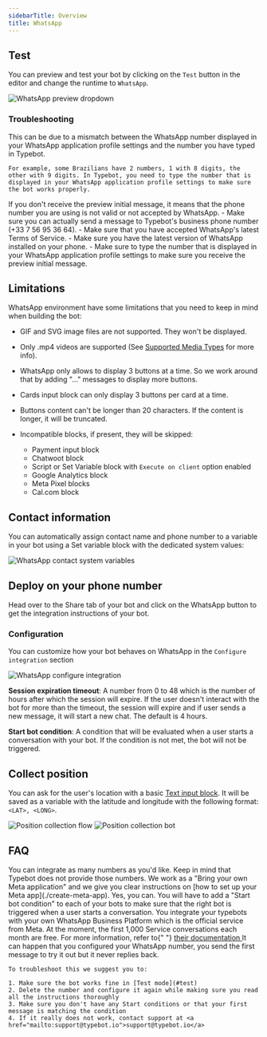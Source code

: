 ```yaml
---
sidebarTitle: Overview
title: WhatsApp
---
```


## Test

You can preview and test your bot by clicking on the `Test` button in the editor and change the runtime to `WhatsApp`.

<Frame>
  <img
    src="/images/whatsapp/preview-dropdown.png"
    alt="WhatsApp preview dropdown"
  />
</Frame>

### Troubleshooting

<AccordionGroup>
  <Accordion title="I receive the preview initial message but then the bot doesn't respond">
    This can be due to a mismatch between the WhatsApp number displayed in your WhatsApp application profile settings and the number you have typed in Typebot.

    For example, some Brazilians have 2 numbers, 1 with 8 digits, the other with 9 digits. In Typebot, you need to type the number that is displayed in your WhatsApp application profile settings to make sure the bot works properly.

  </Accordion>
  <Accordion title="I don't receive the preview initial message">
    If you don't receive the preview initial message, it means that the phone number you are using is not valid or not accepted by WhatsApp.
    - Make sure you can actually send a message to Typebot's business phone number (+33 7 56 95 36 64).
    - Make sure that you have accepted WhatsApp's latest Terms of Service.
    - Make sure you have the latest version of WhatsApp installed on your phone.
    - Make sure to type the number that is displayed in your WhatsApp application profile settings to make sure you receive the preview initial message.
  </Accordion>
</AccordionGroup>

## Limitations

WhatsApp environment have some limitations that you need to keep in mind when building the bot:

- GIF and SVG image files are not supported. They won't be displayed.
- Only .mp4 videos are supported (See [Supported Media Types](https://developers.facebook.com/docs/whatsapp/cloud-api/reference/media#supported-media-types) for more info).
- WhatsApp only allows to display 3 buttons at a time. So we work around that by adding "..." messages to display more buttons.
- Cards input block can only display 3 buttons per card at a time.
- Buttons content can't be longer than 20 characters. If the content is longer, it will be truncated.
- Incompatible blocks, if present, they will be skipped:

  - Payment input block
  - Chatwoot block
  - Script or Set Variable block with `Execute on client` option enabled
  - Google Analytics block
  - Meta Pixel blocks
  - Cal.com block

## Contact information

You can automatically assign contact name and phone number to a variable in your bot using a Set variable block with the dedicated system values:

<Frame>
  <img
    src="/images/whatsapp/contact-var.png"
    alt="WhatsApp contact system variables"
  />
</Frame>

## Deploy on your phone number

Head over to the Share tab of your bot and click on the WhatsApp button to get the integration instructions of your bot.

### Configuration

You can customize how your bot behaves on WhatsApp in the `Configure integration` section

<Frame>
  <img
    src="/images/whatsapp/configure-integration.png"
    alt="WhatsApp configure integration"
  />
</Frame>

**Session expiration timeout**: A number from 0 to 48 which is the number of hours after which the session will expire. If the user doesn't interact with the bot for more than the timeout, the session will expire and if user sends a new message, it will start a new chat. The default is 4 hours.

**Start bot condition**: A condition that will be evaluated when a user starts a conversation with your bot. If the condition is not met, the bot will not be triggered.

## Collect position

You can ask for the user's location with a basic [Text input block](../../editor/blocks/inputs/text). It will be saved as a variable with the latitude and longitude with the following format: `<LAT>, <LONG>`.

<Tabs>
  <Tab title="Flow">
    <Frame style={{ maxWidth: "400px" }}>
      <img
        src="/images/whatsapp/position-flow.jpg"
        alt="Position collection flow"
        className="rounded-lg"
      />
    </Frame>
  </Tab>
  <Tab title="Bot">
    <Frame style={{ maxWidth: "400px" }}>
      <img
        src="/images/whatsapp/position-bot.png"
        alt="Position collection bot"
        className="rounded-lg"
      />
    </Frame>
  </Tab>
</Tabs>

## FAQ

<AccordionGroup>
  <Accordion title="How many WhatsApp numbers can I use?">
    You can integrate as many numbers as you'd like. Keep in mind that Typebot
    does not provide those numbers. We work as a "Bring your own Meta
    application" and we give you clear instructions on [how to set up your Meta
    app](./create-meta-app).
  </Accordion>
  <Accordion title="Can I link multiple bots to the same WhatsApp number?">
    Yes, you can. You will have to add a "Start bot condition" to each of your
    bots to make sure that the right bot is triggered when a user starts a
    conversation.
  </Accordion>
  <Accordion title="Does the integration with WhatsApp requires any paid API?">
    You integrate your typebots with your own WhatsApp Business Platform which
    is the official service from Meta. At the moment, the first 1,000 Service
    conversations each month are free. For more information, refer to{" "}
    <a
      href="https://developers.facebook.com/docs/whatsapp/cloud-api/get-started#pricing---payment-methods"
      target="_blank"
    >
      their documentation
    </a>
  </Accordion>
  <Accordion title="My WhatsApp integration is not working">
    It can happen that you configured your WhatsApp number, you send the first
    message to try it out but it never replies back.

    To troubleshoot this we suggest you to:

    1. Make sure the bot works fine in [Test mode](#test)
    2. Delete the number and configure it again while making sure you read all the instructions thoroughly
    3. Make sure you don't have any Start conditions or that your first message is matching the condition
    4. If it really does not work, contact support at <a href="mailto:support@typebot.io">support@typebot.io</a>

  </Accordion>
</AccordionGroup>
